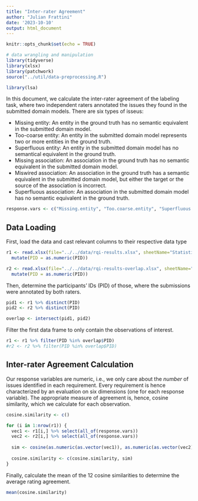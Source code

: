 ```yaml
---
title: "Inter-rater Agreement"
author: "Julian Frattini"
date: '2023-10-10'
output: html_document
---
```


```r
knitr::opts_chunk$set(echo = TRUE)

# data wrangling and manipulation
library(tidyverse)
library(xlsx)
library(patchwork)
source("../util/data-preprocessing.R")

library(lsa)
```

In this document, we calculate the inter-rater agreement of the labeling task, where two independent raters annotated the issues they found in the submitted domain models. There are six types of isseus:

* Missing entity: An entity in the ground truth has no semantic equivalent in the submitted domain model.
* Too-coarse entity: An entity in the submitted domain model represents two or more entities in the ground truth.
* Superfluous entity: An entity in the submitted domain model has no semantical equivalent in the ground truth.
* Missing association: An association in the ground truth has no semantic equivalent in the submitted domain model.
* Miswired association: An association in the ground truth has a semantic equivalent in the submitted domain model, but either the target or the source of the association is incorrect.
* Superfluous association: An association in the submitted domain model has no semantic equivalent in the ground truth.

```r
response.vars <- c("Missing.entity", "Too.coarse.entity", "Superfluous.entity", "Missing.association", "Miswired.association", "Superfluous.association")
```

## Data Loading

First, load the data and cast relevant columns to their respective data type

```r
r1 <- read.xlsx(file="../../data/rqi-results.xlsx", sheetName="Statistics") %>% 
  mutate(PID = as.numeric(PID))

r2 <- read.xlsx(file="../../data/rqi-results-overlap.xlsx", sheetName="Statistics") %>% 
  mutate(PID = as.numeric(PID))
```

Then, determine the participants' IDs (PID) of those, where the submissions were annotated by both raters.

```r
pid1 <- r1 %>% distinct(PID)
pid2 <- r2 %>% distinct(PID)

overlap <- intersect(pid1, pid2)
```

Filter the first data frame to only contain the observations of interest.

```r
r1 <- r1 %>% filter(PID %in% overlap$PID)
#r2 <- r2 %>% filter(PID %in% overlap$PID)
```

## Inter-rater Agreement Calculation

Our response variables are numeric, i.e., we only care about the *number* of issues identified in each requirement. Every requirement is hence characterized by an evaluation on six dimensions (one for each response variable). The appropriate measure of agreement is, hence, cosine similarity, which we calculate for each observation.

```r
cosine.similarity <- c()

for (i in 1:nrow(r1)) {
  vec1 <- r1[i,] %>% select(all_of(response.vars))
  vec2 <- r2[i,] %>% select(all_of(response.vars))
  
  sim <- cosine(as.numeric(as.vector(vec1)), as.numeric(as.vector(vec2)))
  
  cosine.similarity <- c(cosine.similarity, sim)
}
```

Finally, calculate the mean of the 12 cosine similarities to determine the average rating agreement.

```r
mean(cosine.similarity)
```

